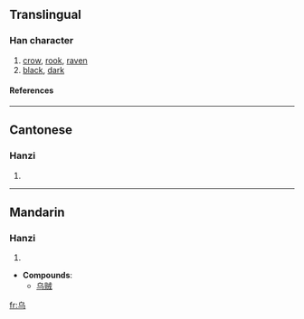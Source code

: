 {{see|烏}}<!-- may be replaced by zh-forms -->

==Translingual==
===Han character===
{{Han char|rad=丿|as=03|sn=4|four=|canj=心女尸一 (PVSM)}}
# [[crow]], [[rook]], [[raven]]
# [[black]], [[dark]]
====References====
{{Han ref|kx=0082.051|hdz=10034.100|uh=4E4C|ud=20044}}
----
==Cantonese==
===Hanzi===
{{yue-hanzi|jyut=|y=wu1}}
# {{defn|Cantonese}}
----
==Mandarin==
===Hanzi===
{{cmn-hanzi|tra=烏|pin=[[wū]] ([[wu1]])|wg=wu<sup>1</sup>}}
# {{defn|Mandarin}}

* '''Compounds''':
**[[乌贼]]




[[fr:乌]]